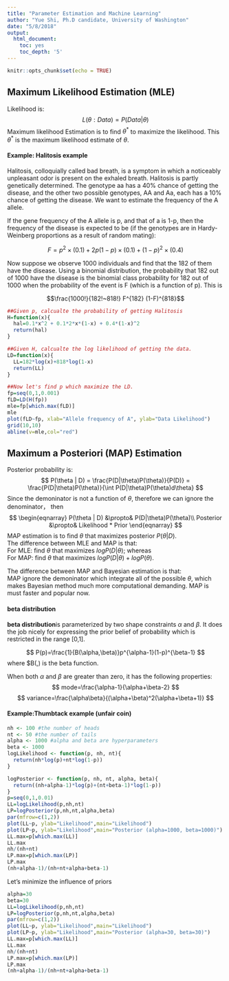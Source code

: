 ```yaml
---
title: "Parameter Estimation and Machine Learning"
author: "Yue Shi, Ph.D candidate, University of Washington"
date: "5/8/2018"
output:
  html_document:
    toc: yes
    toc_depth: '5'
---
```

  
```r
knitr::opts_chunk$set(echo = TRUE)
```

## Maximum Likelihood Estimation (MLE)

Likelihood is: 
$$
L(\theta:Data)=P(Data | \theta)
$$
Maximum likelihood Estimation is to find $\theta^*$ to maximize the likelihood. This $\theta^*$ is the maximum likelihood estimate of $\theta$. 

#### Example: Halitosis example
Halitosis, colloquially called bad breath, is a symptom in which a noticeably unpleasant odor is present on the exhaled breath. Halitosis is partly genetically determined. The genotype aa has a 40% chance of getting the disease, and the other two possible genotypes, AA and Aa, each has a 10% chance of getting the disease. We want to estimate the frequency of the A allele.

If the gene frequency of the  A  allele is p, and that of a is 1-p, then the frequency of the disease is expected to be (if the genotypes are in Hardy-Weinberg proportions as a result of random mating):
  
  $$F = p^2 \times (0.1) + 2p(1-p) \times (0.1) + (1-p)^2 \times (0.4)$$
  
Now suppose we observe 1000 individuals and find that the 182 of them have the disease.
Using a binomial distribution, the probability that 182 out of 1000
have the disease is the binomial class probability for 182 out of 1000
when the probability of the event is F (which is a function of p).  This is

$$\frac{1000!}{182!~818!} F^{182} (1-F)^{818}$$

```r
##Given p, calcualte the probability of getting Halitosis
H=function(x){
  hal=0.1*x^2 + 0.1*2*x*(1-x) + 0.4*(1-x)^2 
  return(hal)
}

##Given H, calcualte the log likelihood of getting the data. 
LD=function(x){
  LL=182*log(x)+818*log(1-x)
  return(LL)
}

##Now let's find p which maximize the LD. 
fp=seq(0,1,0.001)
fLD=LD(H(fp))
mle=fp[which.max(fLD)]
mle
plot(fLD~fp, xlab="Allele frequency of A", ylab="Data Likelihood")
grid(10,10)
abline(v=mle,col="red")
```

## Maximum a Posteriori (MAP) Estimation

Posterior probability is: 
$$
P(\theta | D) = \frac{P(D|\theta)P(\theta)}{P(D)} = \frac{P(D|\theta)P(\theta)}{\int P(D|\theta)P(\theta)d\theta}
$$
Since the demoninator is not a function of $\theta$, therefore we can ignore the denominator， then
$$
\begin{eqnarray}
P(\theta | D) &\propto& P(D|\theta)P(\theta)\\
Posterior &\propto& Likelihood * Prior
\end{eqnarray}
$$
MAP estimation is to find $\theta$ that maximizes posterior $P(\theta|D)$.  
The difference between MLE and MAP is that:  
For MLE: find $\theta$ that maximizes $logP(D|\theta)$; whereas  
For MAP: find $\theta$ that maximizes $logP(D|\theta) + logP(\theta)$. 

The difference between MAP and Bayesian estimation is that:  
MAP ignore the demoninator which integrate all of the possible $\theta$, which makes Bayesian method much more computational demanding. MAP is must faster and popular now. 

#### beta distribution

**beta distribution**is parameterized by two shape constraints $\alpha$ and $\beta$. It does the job nicely for expressing the prior belief of probability which is restricted in the range [0,1]. 

$$
P(p)=\frac{1}{B(\alpha,\beta)}p^{\alpha-1}(1-p)^{\beta-1}
$$
where $B(\alpha,\beta) is the beta function.  

When both $\alpha$ and $\beta$ are greater than zero, it has the following properties:
$$
mode=\frac{\alpha-1}{\alpha+\beta-2}
$$
$$
variance=\frac{\alpha\beta}{(\alpha+\beta)^2(\alpha+\beta+1)}
$$

#### Example:Thumbtack example (unfair coin)
```r
nh <- 100 #the number of heads
nt <- 50 #the number of tails
alpha <- 1000 #alpha and beta are hyperparameters
beta <- 1000
logLikelihood <- function(p, nh, nt){
  return(nh*log(p)+nt*log(1-p))
}

logPosterior <- function(p, nh, nt, alpha, beta){
  return((nh+alpha-1)*log(p)+(nt+beta-1)*log(1-p))
}
p=seq(0,1,0.01)
LL=logLikelihood(p,nh,nt)
LP=logPosterior(p,nh,nt,alpha,beta)
par(mfrow=c(1,2))
plot(LL~p, ylab="Likelihood",main="Likelihood")
plot(LP~p, ylab="Likelihood",main="Posterior (alpha=1000, beta=1000)")
LL.max=p[which.max(LL)]
LL.max
nh/(nh+nt)
LP.max=p[which.max(LP)]
LP.max
(nh+alpha-1)/(nh+nt+alpha+beta-1)
```

Let's minimize the influence of priors
```r
alpha=30
beta=30
LL=logLikelihood(p,nh,nt)
LP=logPosterior(p,nh,nt,alpha,beta)
par(mfrow=c(1,2))
plot(LL~p, ylab="Likelihood",main="Likelihood")
plot(LP~p, ylab="Likelihood",main="Posterior (alpha=30, beta=30)")
LL.max=p[which.max(LL)]
LL.max
nh/(nh+nt)
LP.max=p[which.max(LP)]
LP.max
(nh+alpha-1)/(nh+nt+alpha+beta-1)
```

